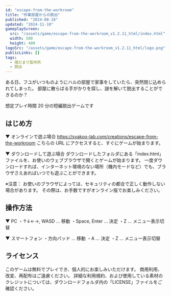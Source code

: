 ```yaml
---
id: "escape-from-the-workroom"
title: "作業部屋からの脱出"
published: "2024-08-18"
updated: "2024-11-10"
gameplayScreen:
  src: "/assets/game/escape-from-the-workroom_v1.2.11_html/index.html"
  width: 500
  height: 400
logoSrc: "/assets/game/escape-from-the-workroom_v1.2.11_html/logo.png"
publicLinks: []
tags:
  - 陽だまり製作所
  - 脱出
---
```


ある日、フユがいつものようにハルの部屋で家事をしていたら、突然閉じ込められてしまった。
部屋に散らばる手がかりを探し、謎を解いて脱出することができるのか？

想定プレイ時間 20 分の短編脱出ゲームです

## はじめ方

▼ オンラインで遊ぶ場合
https://syakoo-lab.com/creations/escape-from-the-workroom
こちらの URL にアクセスすると、すぐにゲームが始まります。

▼ ダウンロードして遊ぶ場合
ダウンロードしたフォルダにある「index.html」ファイルを、お使いのウェブブラウザで開くとゲームが始まります。
一度ダウンロードすれば、インターネット環境のない場所（機内モードなど）でも、ブラウザさえあればいつでも遊ぶことができます。

※注意：
お使いのブラウザによっては、セキュリティの都合で正しく動作しない場合があります。
その際は、お手数ですがオンライン版でお楽しみください。

## 操作方法

▼ PC
・↑↓←→, WASD ... 移動
・Space, Enter ... 決定
・Z ... メニュー表示切替

▼ スマートフォン
・方向パッド ... 移動
・A ... 決定
・Z ... メニュー表示切替

## ライセンス

このゲームは無料でプレイでき、個人的にお楽しみいただけます。
商用利用、改変、再配布はご遠慮ください。
詳細な利用規約、および使用している素材のクレジットについては、ダウンロードフォルダ内の「LICENSE」ファイルをご確認ください。

<FileView src="/assets/game/escape-from-the-workroom_v1.2.11_html/LICENSE" />

